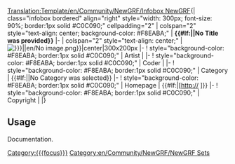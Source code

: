 <noinclude>[[Translation:Template/en/Community/NewGRF/Infobox NewGRF]]</noinclude>{| class="infobox bordered" align="right" style="width: 300px; font-size: 90%; border:1px solid #C0C090;" cellpadding="2"
| colspan="2" style="text-align: center; background-color: #F8EABA;" | '''{{#If:{{{setname|}}}|{{{setname}}}|No Title was provided}}'''
|-
| colspan="2" style="text-align: center;" |[[File:{{#If:{{{screenshot|}}}|{{{screenshot}}}|en/No image.png}}|center|300x200px]]
|-
! style="background-color: #F8EABA; border:1px solid #C0C090;" | Artist
| {{{artist|}}}
|-
! style="background-color: #F8EABA; border:1px solid #C0C090;" | Coder
| {{{coder|}}}
|-
! style="background-color: #F8EABA; border:1px solid #C0C090;" | Category
| {{#If:{{{focus|}}}|[[Category:{{{focus}}}]]|No Category was selected}}  <!-- testing this idea, add more options and a switch? -->
|-
! style="background-color: #F8EABA; border:1px solid #C0C090;" | Homepage
| {{#If:{{{homepage|}}}|[http://{{{homepage|}}} {{{homepagename|}}}]}}
|-
! style="background-color: #F8EABA; border:1px solid #C0C090;" | Copyright
| {{{copyright|}}}
|}
<includeonly>[[Category:en/Community/NewGRF/NewGRF Sets]]</includeonly><noinclude>


==Usage==

Documentation.


</noinclude>